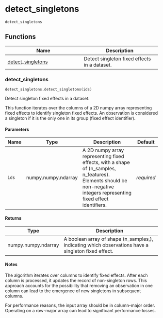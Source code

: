 # detect_singletons { #pyfixest.detect_singletons }

`detect_singletons`



## Functions

| Name | Description |
| --- | --- |
| [detect_singletons](#pyfixest.detect_singletons.detect_singletons) | Detect singleton fixed effects in a dataset. |

### detect_singletons { #pyfixest.detect_singletons.detect_singletons }

`detect_singletons.detect_singletons(ids)`

Detect singleton fixed effects in a dataset.

This function iterates over the columns of a 2D numpy array representing fixed effects to identify singleton fixed effects.
An observation is considered a singleton if it is the only one in its group (fixed effect identifier).

#### Parameters

| Name   | Type                | Description                                                                                                                                                           | Default    |
|--------|---------------------|-----------------------------------------------------------------------------------------------------------------------------------------------------------------------|------------|
| `ids`  | numpy.numpy.ndarray | A 2D numpy array representing fixed effects, with a shape of (n_samples, n_features). Elements should be non-negative integers representing fixed effect identifiers. | _required_ |

#### Returns

| Type                | Description                                                                                         |
|---------------------|-----------------------------------------------------------------------------------------------------|
| numpy.numpy.ndarray | A boolean array of shape (n_samples,), indicating which observations have a singleton fixed effect. |

#### Notes

The algorithm iterates over columns to identify fixed effects. After each column is processed, it updates the record of
non-singleton rows. This approach accounts for the possibility that removing an observation in one column can lead to the
emergence of new singletons in subsequent columns.

For performance reasons, the input array should be in column-major order. Operating on a row-major array can lead to
significant performance losses.